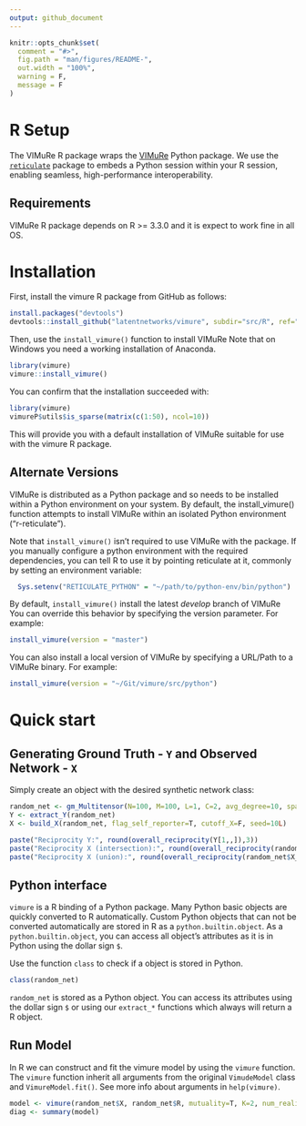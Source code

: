 ```yaml
---
output: github_document
---
```


<!-- README.md is generated from README.Rmd. Please edit that file -->

```r
knitr::opts_chunk$set(
  comment = "#>",
  fig.path = "man/figures/README-",
  out.width = "100%",
  warning = F,
  message = F
)
```

# R Setup

The VIMuRe R package wraps the [VIMuRe](https://github.com/latentnetworks/vimure/tree/develop/src/python) Python package. We use the [`reticulate`](https://rstudio.github.io/reticulate/) package to embeds a Python session within your R session, enabling seamless, high-performance interoperability.

## Requirements

VIMuRe R package depends on R \>= 3.3.0 and it is expect to work fine in all OS.

# Installation

First, install the vimure R package from GitHub as follows:

```r
install.packages("devtools")
devtools::install_github("latentnetworks/vimure", subdir="src/R", ref="develop")
```

Then, use the `install_vimure()` function to install VIMuRe Note that on Windows you need a working installation of Anaconda.

```r
library(vimure)
vimure::install_vimure()
```

You can confirm that the installation succeeded with:

```r
library(vimure)
vimureP$utils$is_sparse(matrix(c(1:50), ncol=10))
```
This will provide you with a default installation of VIMuRe suitable for use with the vimure R package. 

## Alternate Versions

VIMuRe is distributed as a Python package and so needs to be installed within a Python environment on your system. By default, the install_vimure() function attempts to install VIMuRe within an isolated Python environment (“r-reticulate”).

Note that `install_vimure()` isn't required to use VIMuRe with the package. If you manually configure a python environment with the required dependencies, you can tell R to use it by pointing reticulate at it, commonly by setting an environment variable: 
``` R
  Sys.setenv("RETICULATE_PYTHON" = "~/path/to/python-env/bin/python")
```

By default, `install_vimure()` install the latest *develop* branch of VIMuRe You can override this behavior by specifying the version parameter. For example:

```r
install_vimure(version = "master")
```

You can also install a local version of VIMuRe by specifying a URL/Path to a VIMuRe binary. For example:
```r
install_vimure(version = "~/Git/vimure/src/python")
```


# Quick start

## Generating Ground Truth - `Y` and Observed Network - `X`

Simply create an object with the desired synthetic network class:

```r
random_net <- gm_Multitensor(N=100, M=100, L=1, C=2, avg_degree=10, sparsify=T, eta=0.99, seed=10)
Y <- extract_Y(random_net)
X <- build_X(random_net, flag_self_reporter=T, cutoff_X=F, seed=10L)

paste("Reciprocity Y:", round(overall_reciprocity(Y[1,,]),3))
paste("Reciprocity X (intersection):", round(overall_reciprocity(random_net$X_intersection$toarray()[1,,]),3))
paste("Reciprocity X (union):", round(overall_reciprocity(random_net$X_union$toarray()[1,,]),3))
```
## Python interface

`vimure` is a R binding of a Python package. Many Python basic objects are quickly converted to R automatically. Custom Python objects that can not be converted automatically are stored in R as a `python.builtin.object`. As a `python.builtin.object`, you can access all object's attributes as it is in Python using the dollar sign `$`.

Use the function `class` to check if a object is stored in Python.

```r
class(random_net)
```

`random_net` is stored as a Python object. You can access its attributes using the dollar sign `$` or using our `extract_*` functions which always will return a R object.

## Run Model

In R we can construct and fit the vimure model by using the `vimure` function. The `vimure` function inherit all arguments from the original `VimudeModel` class and `VimureModel.fit()`. See more info about arguments in `help(vimure)`.

```r
model <- vimure(random_net$X, random_net$R, mutuality=T, K=2, num_realisations=1, max_iter=150)
diag <- summary(model)
```

